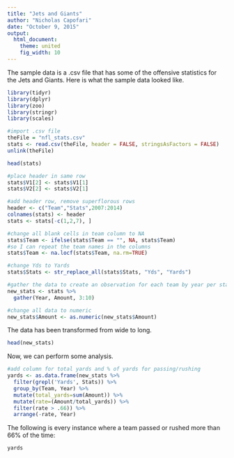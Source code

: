 ```yaml
---
title: "Jets and Giants"
author: "Nicholas Capofari"
date: "October 9, 2015"
output: 
  html_document:
    theme: united
    fig_width: 10
---
```


The sample data is a .csv file that has some of the offensive statistics for the Jets and Giants.  Here is what the sample data looked like.
```r
library(tidyr)
library(dplyr)
library(zoo)
library(stringr)
library(scales)

#import .csv file
theFile = "nfl_stats.csv"
stats <- read.csv(theFile, header = FALSE, stringsAsFactors = FALSE)
unlink(theFile)

head(stats)

#place header in same row
stats$V1[2] <- stats$V1[1]
stats$V2[2] <- stats$V2[1]

#add header row, remove superflorous rows
header <- c("Team","Stats",2007:2014)
colnames(stats) <- header
stats <- stats[-c(1,2,7), ]

#change all blank cells in team column to NA
stats$Team <- ifelse(stats$Team == "", NA, stats$Team)
#so I can repeat the team names in the columns
stats$Team <- na.locf(stats$Team, na.rm=TRUE)

#change Yds to Yards
stats$Stats <- str_replace_all(stats$Stats, "Yds", "Yards")

#gather the data to create an observation for each team by year per stat
new_stats <- stats %>%
  gather(Year, Amount, 3:10)

#change all data to numeric
new_stats$Amount <- as.numeric(new_stats$Amount)
```

The data has been transformed from wide to long.
```r
head(new_stats)
```

Now, we can perform some analysis.
```r
#add column for total yards and % of yards for passing/rushing
yards <- as.data.frame(new_stats %>%
  filter(grepl('Yards', Stats)) %>%
  group_by(Team, Year) %>%
  mutate(total_yards=sum(Amount)) %>%
  mutate(rate=(Amount/total_yards)) %>%
  filter(rate > .66)) %>%
  arrange(-rate, Year)
```
The following is every instance where a team passed or rushed more than 66% of the time:
```r
yards
```
